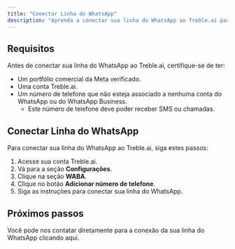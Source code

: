 ```yaml
---
title: "Conectar Linha do WhatsApp"
description: "Aprenda a conectar sua linha do WhatsApp ao Treble.ai para automatizar e otimizar seus processos de mensagens por WhatsApp."
---
```


## Requisitos 

Antes de conectar sua linha do WhatsApp ao Treble.ai, certifique-se de ter:

- Um portfólio comercial da Meta verificado.
- Uma conta Treble.ai.
- Um número de telefone que não esteja associado a nenhuma conta do WhatsApp ou do WhatsApp Business.
    - Este número de telefone deve poder receber SMS ou chamadas.

## Conectar Linha do WhatsApp

Para conectar sua linha do WhatsApp ao Treble.ai, siga estes passos:

1. Acesse sua conta Treble.ai.
2. Vá para a seção **Configurações**.
3. Clique na seção **WABA**.
4. Clique no botão **Adicionar número de telefone**.
5. Siga as instruções para conectar sua linha do WhatsApp.

## Próximos passos

<CardGroup cols={2}>
    <Card 
        title="Assistência na conexão de linha" 
        icon="whatsapp"
        href="https://wa.me/573017674256"
    >
        Você pode nos contatar diretamente para a conexão da sua linha do WhatsApp clicando aqui.
    </Card>
</CardGroup> 